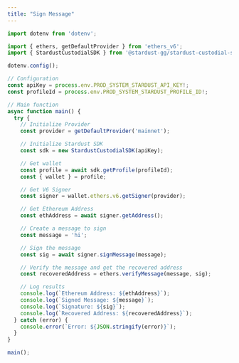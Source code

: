 ```yaml
---
title: "Sign Message"
---
```


```typescript ts
import dotenv from 'dotenv';

import { ethers, getDefaultProvider } from 'ethers_v6';
import { StardustCustodialSDK } from '@stardust-gg/stardust-custodial-sdk';

dotenv.config();

// Configuration
const apiKey = process.env.PROD_SYSTEM_STARDUST_API_KEY!;
const profileId = process.env.PROD_SYSTEM_STARDUST_PROFILE_ID!;

// Main function
async function main() {
  try {
    // Initialize Provider
    const provider = getDefaultProvider('mainnet');

    // Initialize Stardust SDK
    const sdk = new StardustCustodialSDK(apiKey);

    // Get wallet
    const profile = await sdk.getProfile(profileId);
    const { wallet } = profile;

    // Get V6 Signer
    const signer = wallet.ethers.v6.getSigner(provider);

    // Get Ethereum Address
    const ethAddress = await signer.getAddress();

    // Create a message to sign
    const message = 'hi';

    // Sign the message
    const sig = await signer.signMessage(message);

    // Verify the message and get the recovered address
    const recoveredAddress = ethers.verifyMessage(message, sig);

    // Log results
    console.log(`Ethereum Address: ${ethAddress}`);
    console.log(`Signed Message: ${message}`);
    console.log(`Signature: ${sig}`);
    console.log(`Recovered Address: ${recoveredAddress}`);
  } catch (error) {
    console.error(`Error: ${JSON.stringify(error)}`);
  }
}

main();
```